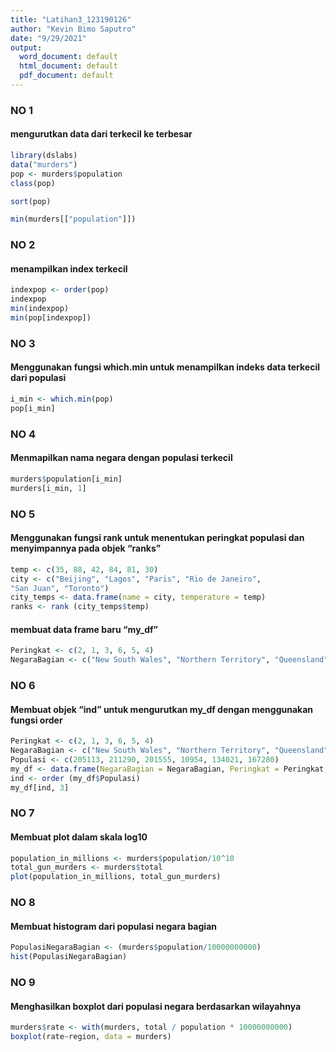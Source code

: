 ---
title: "Latihan3_123190126"
author: "Kevin Bimo Saputro"
date: "9/29/2021"
output:
  word_document: default
  html_document: default
  pdf_document: default
---

### NO 1
#### mengurutkan data dari terkecil ke terbesar
```{r}
library(dslabs) 
data("murders")
pop <- murders$population
class(pop)

sort(pop)

min(murders[["population"]])
```

### NO 2
#### menampilkan index terkecil
```{r}
indexpop <- order(pop)
indexpop
min(indexpop)
min(pop[indexpop])
```

### NO 3
#### Menggunakan fungsi which.min untuk menampilkan indeks data terkecil dari populasi
```{r}
i_min <- which.min(pop) 
pop[i_min] 
```

### NO 4
#### Menmapilkan nama negara dengan populasi terkecil
```{r}
murders$population[i_min] 
murders[i_min, 1]
```

### NO 5
#### Menggunakan fungsi rank untuk menentukan peringkat populasi dan menyimpannya pada objek "ranks"
```{r}
temp <- c(35, 88, 42, 84, 81, 30) 
city <- c("Beijing", "Lagos", "Paris", "Rio de Janeiro", 
"San Juan", "Toronto") 
city_temps <- data.frame(name = city, temperature = temp)
ranks <- rank (city_temps$temp)
```
#### membuat data frame baru "my_df"
```{r}
Peringkat <- c(2, 1, 3, 6, 5, 4) 
NegaraBagian <- c("New South Wales", "Northern Territory", "Queensland", "Tasmania", "Victoria", "Western Australia")
```

### NO 6
#### Membuat objek "ind" untuk mengurutkan my_df dengan menggunakan fungsi order
```{r}
Peringkat <- c(2, 1, 3, 6, 5, 4) 
NegaraBagian <- c("New South Wales", "Northern Territory", "Queensland", "Tasmania", "Victoria", "Western Australia")
Populasi <- c(205113, 211290, 201555, 10954, 134021, 167280) 
my_df <- data.frame(NegaraBagian = NegaraBagian, Peringkat = Peringkat, Populasi = Populasi)
ind <- order (my_df$Populasi)
my_df[ind, 3]
```

### NO 7
#### Membuat plot dalam skala log10
```{r}
population_in_millions <- murders$population/10^10 
total_gun_murders <- murders$total 
plot(population_in_millions, total_gun_murders)
```

### NO 8
#### Membuat histogram dari populasi negara bagian
```{r}
PopulasiNegaraBagian <- (murders$population/10000000000)
hist(PopulasiNegaraBagian)
```

### NO 9
#### Menghasilkan boxplot dari populasi negara berdasarkan wilayahnya
```{r}
murders$rate <- with(murders, total / population * 10000000000) 
boxplot(rate~region, data = murders) 

```



